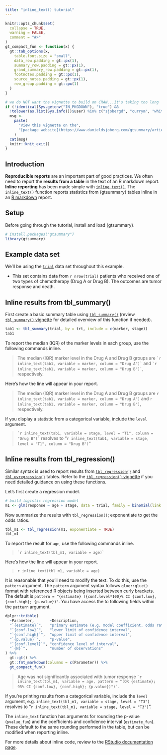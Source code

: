 ```yaml
---
title: "inline_text() tutorial"
---
```


```r
knitr::opts_chunk$set(
  collapse = TRUE,
  warning = FALSE,
  comment = "#>"
)
gt_compact_fun <- function(x) {
  gt::tab_options(x,
    table.font.size = "small",
    data_row.padding = gt::px(1),
    summary_row.padding = gt::px(1),
    grand_summary_row.padding = gt::px(1),
    footnotes.padding = gt::px(1),
    source_notes.padding = gt::px(1),
    row_group.padding = gt::px(1)
  )
}
```

```r
# we do NOT want the vignette to build on CRAN...it's taking too long
if (!identical(Sys.getenv("IN_PKGDOWN"), "true") &&
  !tolower(as.list(Sys.info())$user) %in% c("sjobergd", "currym", "whitingk", "whiting")) {
  msg <-
    paste(
      "View this vignette on the",
      "[package website](https://www.danieldsjoberg.com/gtsummary/articles/inline_text.html)."
    )
  cat(msg)
  knitr::knit_exit()
}
```

## Introduction

**Reproducible reports** are an important part of good practices.  We often need to report the **results from a table** in the text of an R markdown report.
**Inline reporting** has been made simple with [`inline_text()`](https://www.danieldsjoberg.com/gtsummary/reference/inline_text.tbl_summary.html).
The `inline_text()` function reports statistics from {gtsummary} tables inline in an [R markdown](https://rmarkdown.rstudio.com/lesson-1.html) report.

## Setup

Before going through the tutorial, install and load {gtsummary}.

```r
# install.packages("gtsummary")
library(gtsummary)
```


## Example data set

We'll be using the [`trial`](https://www.danieldsjoberg.com/gtsummary/reference/trial.html) data set throughout this example.

* This set contains data from `r nrow(trial)` patients who received one of two types of chemotherapy (Drug A or Drug B).
The outcomes are tumor response and death.

## Inline results from tbl_summary() {#inline_text_tbl_summary}

First create a basic summary table using [`tbl_summary()`](https://www.danieldsjoberg.com/gtsummary/reference/tbl_summary.html) (review [`tbl_summary()` vignette](https://www.danieldsjoberg.com/gtsummary/articles/tbl_summary.html) for detailed overview of this function if needed).

```r
tab1 <- tbl_summary(trial, by = trt, include = c(marker, stage))
tab1
```

To report the median (IQR) of the marker levels in each group, use the following commands inline.

> The median (IQR) marker level in the Drug A and Drug B groups are `` `r
inline_text(tab1, variable = marker, column = "Drug A")` `` and `` `r
inline_text(tab1, variable = marker, column = "Drug B")` ``, respectively.

Here's how the line will appear in your report.

> The median (IQR) marker level in the Drug A and Drug B groups are `r inline_text(tab1, variable = marker, column = "Drug A")` and `r inline_text(tab1, variable = marker, column = "Drug B")`, respectively.

If you display a statistic from a categorical variable, include the `level` argument.


> `` `r
inline_text(tab1, variable = stage, level = "T1", column = "Drug B")` `` resolves to "`r inline_text(tab1, variable = stage, level = "T1", column = "Drug B")`"




## Inline results from tbl_regression() {#inline_text_tbl_regression}

Similar syntax is used to report results from [`tbl_regression()`](https://www.danieldsjoberg.com/gtsummary/reference/tbl_regression.html) and [`tbl_uvregression()`](https://www.danieldsjoberg.com/gtsummary/reference/tbl_uvregression.html) tables.
Refer to the [`tbl_regression()` vignette](https://www.danieldsjoberg.com/gtsummary/articles/tbl_regression.html) if you need detailed guidance on using these functions. 

Let's first create a regression model.

```r
# build logistic regression model
m1 <- glm(response ~ age + stage, data = trial, family = binomial(link = "logit"))
```

Now summarize the results with `tbl_regression()`; exponentiate to get the odds ratios.
```r
tbl_m1 <- tbl_regression(m1, exponentiate = TRUE)
tbl_m1
```

To report the result for `age`, use the following commands inline.

> `` `r
inline_text(tbl_m1, variable = age)` `` 

Here's how the line will appear in your report.

> `r inline_text(tbl_m1, variable = age)`

It is reasonable that you'll need to modify the text.
To do this, use the `pattern` argument.
The `pattern` argument syntax follows `glue::glue()` format with referenced R objects being inserted between curly brackets.
The default is `pattern = "{estimate} ({conf.level*100}% CI {conf.low}, {conf.high}; {p.value})"`.  You have access the to following fields within the `pattern` argument.

```r
dplyr::tribble(
  ~Parameter,       ~Description,
  "`{estimate}`",   "primary estimate (e.g. model coefficient, odds ratio)",
  "`{conf.low}`",   "lower limit of confidence interval",
  "`{conf.high}`",  "upper limit of confidence interval",
  "`{p.value}`",    "p-value",
  "`{conf.level}`", "confidence level of interval",
  "`{N}`",          "number of observations"
) %>%
  gt::gt() %>%
  gt::fmt_markdown(columns = c(Parameter)) %>%
  gt_compact_fun()
```

> Age was not significantly associated with tumor response `` `r
inline_text(tbl_m1, variable = age, pattern = "(OR {estimate}; 95% CI {conf.low}, {conf.high}; {p.value})")` ``.

If you're printing results from a categorical variable, include the `level` argument, e.g. `inline_text(tbl_m1, variable = stage, level = "T3")` resolves to "`r inline_text(tbl_m1, variable = stage, level = "T3")`".  

The `inline_text` function has arguments for rounding the p-value (`pvalue_fun`) and the coefficients and confidence interval (`estimate_fun`).
These default to the same rounding performed in the table, but can be modified when reporting inline.

For more details about inline code, review to the  [RStudio documentation page](https://rmarkdown.rstudio.com/lesson-4.html).
